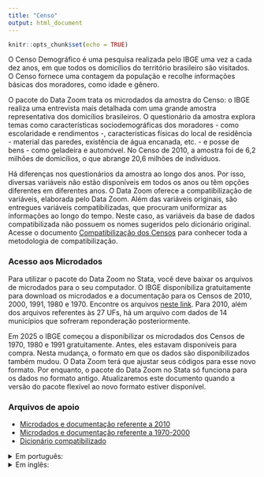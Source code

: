 ```yaml
---
title: "Censo"
output: html_document
---
```


```r
knitr::opts_chunk$set(echo = TRUE)
```

O Censo Demográfico é uma pesquisa realizada pelo IBGE uma vez a cada dez anos, em que todos os domicílios do território brasileiro são visitados. O Censo fornece uma contagem da população e recolhe informações básicas dos moradores, como idade e gênero.

O pacote do Data Zoom trata os microdados da amostra do Censo: o IBGE realiza uma entrevista mais detalhada com uma grande amostra representativa dos domicílios brasileiros. O questionário da amostra explora temas como características sociodemográficas dos moradores - como escolaridade e rendimentos -, características físicas do local de residência - material das paredes, existência de água encanada, etc. - e posse de bens - como geladeira e automóvel. No Censo de 2010, a amostra foi de 6,2 milhões de domicílios, o que abrange 20,6 milhões de indivíduos.

Há diferenças nos questionários da amostra ao longo dos anos. Por isso, diversas variáveis não estão disponíveis em todos os anos ou têm opções diferentes em diferentes anos. O Data Zoom oferece a compatibilização de variáveis, elaborada pelo Data Zoom. Além das variáveis originais, são entregues variáveis compatibilizadas, que procuram uniformizar as informações ao longo do tempo. Neste caso, as variáveis da base de dados compatibilizada não possuem os nomes sugeridos pelo dicionário original. Acesse o documento [Compatibilização dos Censos](https://raw.githubusercontent.com/datazoompuc/datazoom_social_stata/master/docs/Censo/compatibilizacao.pdf) para conhecer toda a metodologia de compatibilização.

### Acesso aos Microdados

Para utilizar o pacote do Data Zoom no Stata, você deve baixar os arquivos de microdados para o seu computador. O IBGE disponibiliza gratuitamente para download os microdados e a documentação para os Censos de 2010, 2000, 1991, 1980 e 1970. Encontre os arquivos [neste link](https://www.ibge.gov.br/estatisticas/sociais/saude/22827-censo-demografico-2022.html?=&t=downloads). Para 2010, além dos arquivos referentes às 27 UFs, há um arquivo com dados de 14 municípios que sofreram reponderação posteriormente.

Em 2025 o IBGE começou a disponibilizar os microdados dos Censos de 1970, 1980 e 1991 gratuitamente. Antes, eles estavam disponíveis para compra. Nesta mudança, o formato em que os dados são disponibilizados também mudou. O Data Zoom terá que ajustar seus códigos para esse novo formato. Por enquanto, o pacote do Data Zoom no Stata só funciona para os dados no formato antigo. Atualizaremos este documento quando a versão do pacote flexível ao novo formato estiver disponível.

### Arquivos de apoio

  - [Microdados e documentação referente a 2010](https://www.ibge.gov.br/estatisticas/sociais/saude/22827-censo-demografico-2022.html?=&t=microdados)
  - [Microdados e documentação referente a 1970-2000](https://www.ibge.gov.br/estatisticas/sociais/saude/22827-censo-demografico-2022.html?=&t=downloads)
  - [Dicionário compatibilizado](https://raw.githubusercontent.com/datazoompuc/datazoom_social_stata/master/docs/Censo/dicionario_compatibilizado.xlsx)  

<details>
<summary> Em português: </summary>

  - [Compatibilização dos Censos](https://raw.githubusercontent.com/datazoompuc/datazoom_social_stata/master/docs/Censo/compatibilizacao.pdf)
  - [Dicionário Censo 1970](https://raw.githubusercontent.com/datazoompuc/datazoom_social_stata/master/docs/Censo/dicionario_1970.pdf)
  - [Dicionário Censo 1980](https://raw.githubusercontent.com/datazoompuc/datazoom_social_stata/master/docs/Censo/dicionario_1980.xlsx)
  - [Dicionário Censo 1991](https://raw.githubusercontent.com/datazoompuc/datazoom_social_stata/master/docs/Censo/dicionario_1991.pdf)
  - [Dicionário Censo 2000](https://raw.githubusercontent.com/datazoompuc/datazoom_social_stata/master/docs/Censo/dicionario_2000.xlsx)
  - [Dicionário Censo 2010](https://raw.githubusercontent.com/datazoompuc/datazoom_social_stata/master/docs/Censo/dicionario_2010.xls)  
  
</details>

<details>
<summary> Em inglês: </summary>

  - [Compatibilização dos Censos](https://raw.githubusercontent.com/datazoompuc/datazoom_social_stata/master/docs/Censo/compatibilizacao_en.pdf)
  - [Dicionário Censo 1970](https://raw.githubusercontent.com/datazoompuc/datazoom_social_stata/master/docs/Censo/dicionario_1970_en.pdf)
  - [Dicionário Censo 1980](https://raw.githubusercontent.com/datazoompuc/datazoom_social_stata/master/docs/Censo/dicionario_1980_en.pdf)
  - [Dicionário Censo 1991](https://raw.githubusercontent.com/datazoompuc/datazoom_social_stata/master/docs/Censo/dicionario_1991_en.pdf)
  - [Dicionário Censo 2000](https://raw.githubusercontent.com/datazoompuc/datazoom_social_stata/master/docs/Censo/dicionario_2000_en.xlsx)
  - [Dicionário Censo 2010](https://raw.githubusercontent.com/datazoompuc/datazoom_social_stata/master/docs/Censo/dicionario_2010_en.xls)
  
</details>

